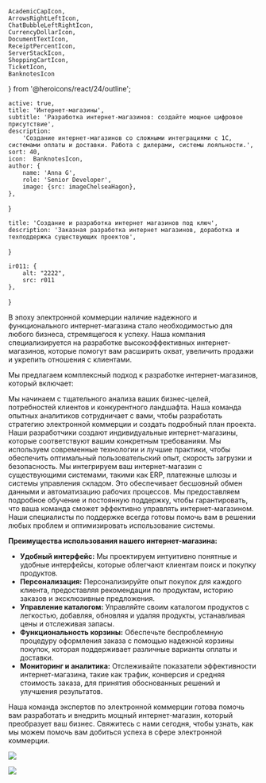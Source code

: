     AcademicCapIcon,
    ArrowsRightLeftIcon,
    ChatBubbleLeftRightIcon,
    CurrencyDollarIcon,
    DocumentTextIcon,
    ReceiptPercentIcon,
    ServerStackIcon,
    ShoppingCartIcon,
    TicketIcon,
    BanknotesIcon
} from '@heroicons/react/24/outline';

    active: true,
    title: 'Интернет-магазины',
    subtitle: 'Разработка интернет-магазинов: создайте мощное цифровое присутствие',
    description:
        'Создание интернет-магазинов со сложными интеграциями с 1С, системами оплаты и доставки. Работа с дилерами, системы лояльности.',
    sort: 40,
    icon:  BanknotesIcon,
    author: {
        name: 'Anna G',
        role: 'Senior Developer',
        image: {src: imageChelseaHagon},
    },
}

    title: 'Создание и разработка интернет магазинов под ключ',
    description: 'Заказная разработка интернет магазинов, доработка и техподдержка существующих проектов',
}

    ir011: {
        alt: "2222",
        src: r011
    },
}

[comment]: <> (## Разработка интернет-магазинов: создайте мощное цифровое присутствие)

В эпоху электронной коммерции наличие надежного и функционального интернет-магазина стало необходимостью для любого бизнеса, стремящегося к успеху. Наша компания специализируется на разработке высокоэффективных интернет-магазинов, которые помогут вам расширить охват, увеличить продажи и укрепить отношения с клиентами.

Мы предлагаем комплексный подход к разработке интернет-магазинов, который включает:

<FeaturesList title="" className="lg:grid-cols-2">
    <FeatureListItem title="Анализ и планирование" icon={DocumentTextIcon}>
        Мы начинаем с тщательного анализа ваших бизнес-целей, потребностей клиентов и конкурентного ландшафта. Наша команда опытных аналитиков сотрудничает с вами, чтобы разработать стратегию электронной коммерции и создать подробный план проекта.
    </FeatureListItem>
    <FeatureListItem title="Проектирование и разработка" icon={TicketIcon}>
        Наши разработчики создают индивидуальные интернет-магазины, которые соответствуют вашим конкретным требованиям. Мы используем современные технологии и лучшие практики, чтобы обеспечить оптимальный пользовательский опыт, скорость загрузки и безопасность.
    </FeatureListItem>
    <FeatureListItem title="Интеграция" icon={ServerStackIcon}>
        Мы интегрируем ваш интернет-магазин с существующими системами, такими как ERP, платежные шлюзы и системы управления складом. Это обеспечивает бесшовный обмен данными и автоматизацию рабочих процессов.
    </FeatureListItem>
    <FeatureListItem title="Обучение и поддержка" icon={AcademicCapIcon}>
        Мы предоставляем подробное обучение и постоянную поддержку, чтобы гарантировать, что ваша команда сможет эффективно управлять интернет-магазином. Наши специалисты по поддержке всегда готовы помочь вам в решении любых проблем и оптимизировать использование системы.
    </FeatureListItem>
</FeaturesList>

**Преимущества использования нашего интернет-магазина:**

* **Удобный интерфейс:** Мы проектируем интуитивно понятные и удобные интерфейсы, которые облегчают клиентам поиск и покупку продуктов.
* **Персонализация:** Персонализируйте опыт покупок для каждого клиента, предоставляя рекомендации по продуктам, историю заказов и эксклюзивные предложения.
* **Управление каталогом:** Управляйте своим каталогом продуктов с легкостью, добавляя, обновляя и удаляя продукты, устанавливая цены и отслеживая запасы.
* **Функциональность корзины:** Обеспечьте беспроблемную процедуру оформления заказа с помощью надежной корзины покупок, которая поддерживает различные варианты оплаты и доставки.
* **Мониторинг и аналитика:** Отслеживайте показатели эффективности интернет-магазина, такие как трафик, конверсия и средняя стоимость заказа, для принятия обоснованных решений и улучшения результатов.

Наша команда экспертов по электронной коммерции готова помочь вам разработать и внедрить мощный интернет-магазин, который преобразует ваш бизнес. Свяжитесь с нами сегодня, чтобы узнать, как мы можем помочь вам добиться успеха в сфере электронной коммерции.

![](./laptop.jpg)

<Principles/>

![](./pilot.jpg)



